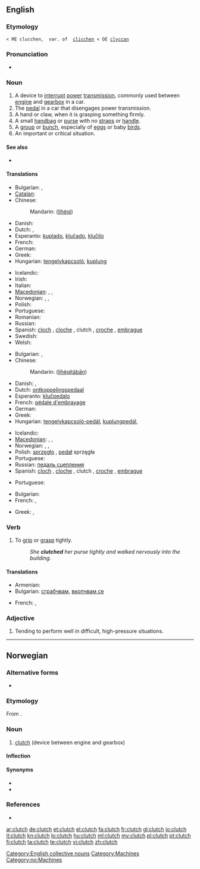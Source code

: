 ==English==

===Etymology===
 < ME clucchen,  var. of  [[clicchen]] < OE [[clyccan]]

===Pronunciation===
* {{audio|en-us-clutch.ogg|Audio (US)}}
*: {{rhymes|ʌtʃ}}

===Noun===
{{en-noun|es}}

# A device to [[interrupt]] [[power]] [[transmission]], commonly used between [[engine]] and [[gearbox]] in a car.
# The [[pedal]] in a car that disengages power transmission.
# A hand or claw, when it is grasping something firmly.
# A small [[handbag]] or [[purse]] with  no [[straps]] or [[handle]].
# A [[group]] or [[bunch]], especially of [[eggs]] or baby [[birds]].
# An important or critical situation.

====See also====
* {{pedialite}}

====Translations====
{{trans-top|A device to interrupt power transmission}}
* Bulgarian: {{t+|bg|съединител|m}},  {{t|bg|амбриаж|m}}
* [[Catalan]]: {{t|ca|embragatge}}
* Chinese:
*: Mandarin: {{zh-ts|[[離合]][[器]]|[[离合]][[器]]}} ([[lí]][[hé]][[qì]])
* Danish: {{t-|da|kobling|c}}
* Dutch: {{t+|nl|koppeling}}, {{t+|nl|klauw|f}}
* Esperanto: [[kuplado]], [[kluĉado]], [[kluĉilo]]
* French: {{t+|fr|embrayage}}
* German: {{t+|de|Kupplung|f}}
* Greek: {{t+|el|συμπλέκτης|m|tr=sinpléktis}}
* Hungarian: [[tengelykapcsoló]], [[kuplung]]
{{trans-mid}}
* Icelandic: {{t|is|kúpling}}
* Irish: {{t-|ga|ál|xs=Irish}}
* Italian: {{t-|it|frizione}}
* [[Macedonian]]: {{t-|mk|квачило|n|tr=kváčilo}},  {{t|mk|спојка|f|tr=spójka}},  {{t|mk|куплунг|m|tr=kúplung}}
* Norwegian: {{t-|no|clutch|m}}, {{t-|no|kløtsj|m}}, {{t-|no|kobling|m}}
* Polish: {{t+|pl|sprzęgło|n}}
* Portuguese: {{t|pt|embraiagem}}
* Romanian: {{t|ro|ambreiaj|n}}
* Russian: {{t+|ru|сцепление|n}}
* Spanish: [[cloch]] {{m}} {{italbrac|Colombia|Costa Rica|Honduras|Mexico|Nicaragua}}, [[cloche]] {{italbrac|Caribbean Islands|Colombian Atlantic Coast|Venezuela}}, clutch {{italbrac|Colombia|El Salvador|Guatemala|Mexico|Panama|Peru - pronounced 'cloch'}} {{m}}, [[croche]] {{m}} {{italbrac|Venezuela}},  [[embrague]] {{m}} {{italbrac|Argentina|Bolivia|Chile|Ecuador|Paraguay|Spain|Uruguay}}
* Swedish: {{t-|sv|koppling}}
* Welsh: {{t|cy|cydiwr|xs=Welsh}}
{{trans-bottom}}

{{trans-top|The pedal in a car that disengages power transmission}}
* Bulgarian: {{t+|bg|съединител|m}},  {{t|bg|амбриаж|m}}
* Chinese:
*: Mandarin: {{zh-ts|[[離合]][[器]][[踏板]]|[[离合]][[器]][[踏板]]}} ([[lí]][[hé]][[qì]][[tà]][[bǎn]])
* Danish: {{t-|da|kobling|c}}, {{t-|da|koblingspedal|c}}
* Dutch: [[ontkoppelingspedaal]] {{m}}
* Esperanto: [[kluĉpedalo]]
* French: [[pédale d'embrayage]]
* German: {{t-|de|Kupplungspedal}}
* Greek: {{t+|el|συμπλέκτης|m|tr=sinpléktis}}
* Hungarian: [[tengelykapcsoló-pedál]], [[kuplungpedál]],  {{t|hu|kuplung}}
{{trans-mid}}
* Icelandic: {{t+|is|kúpling|f}}
* [[Macedonian]]: {{t-|mk|квачило|n|tr=kváčilo}},  {{t|mk|спојка|f|tr=spójka}},  {{t|mk|куплунг|m|tr=kúplung}}
* Norwegian: {{t-|no|clutchpedal|m}}, {{t-|no|kløtsjpedal|m}}, {{t-|no|koblingspedal|m}}
* Polish: [[sprzęgło]] {{n}}, [[pedał]] sprzęgła {{m}}
* Portuguese: {{t|pt|embraiagem|f}}
* Russian: [[педаль сцепления]]
* Spanish: [[cloch]] {{m}} {{italbrac|Colombia|Costa Rica|Honduras|Mexico|Nicaragua}}, [[cloche]] {{italbrac|Caribbean Islands|Colombian Atlantic Coast|Venezuela}}, clutch {{italbrac|Colombia|El Salvador|Guatemala|Mexico|Panama|Peru - pronounced 'cloch'}} {{m}}, [[croche]] {{m}} {{italbrac|Venezuela}},  [[embrague]] {{m}} {{italbrac|Argentina|Bolivia|Chile|Ecuador|Paraguay|Spain|Uruguay}}
{{trans-bottom}}

{{trans-top|A small handbag or purse with no straps or handle}}
* Portuguese: {{t|pt|bolsa carteira}}
{{trans-mid}}
{{trans-bottom}}

{{trans-top|A group or bunch, especially of eggs or baby birds}}
* Bulgarian: {{t|bg|люпило|n}}
* French: {{t+|fr|nichée|f}}, {{t+|fr|couvée|f}}
{{trans-mid}}
* Greek: {{t|el|άδραγμα|n|tr=áδragma}},  {{t|el|άρπαγμα|n|tr=árpagma}}
{{trans-bottom}}

===Verb===
{{en-verb|clutch|es}}

# To [[grip]] or [[grasp]] tightly.
#: ''She '''clutched''' her purse tightly and walked nervously into the building.''

====Translations====
{{trans-top|to grip or grasp tightly}}
* Armenian: {{t-|hy|կառչել|tr=kaṙčel}}
* Bulgarian: [[сграбчвам]], [[вкопчвам се]]
{{trans-mid}}
* French: {{t+|fr|agripper}},  {{t+|fr|serrer}}
{{trans-bottom}}

===Adjective===
{{en-adj}}

# {{US}} Tending to perform well in difficult, high-pressure situations.

[[Category:English collective nouns]]
[[Category:Machines]]

----

==Norwegian==

===Alternative forms===
* {{l|no|kløtsj}}

===Etymology===
From {{etyl|en|no}} {{term|clutch|lang=en}}.

===Noun===
{{infl|no|noun|g=m}}

# [[#English|clutch]] (device between engine and gearbox)

====Inflection====
{{no-noun-infl|nb-class=m1|nn-class=m1}}

====Synonyms====
* {{l-nb|kobling}}
* {{l|no|kopling}}

===References===
* {{R:Dokumentasjonsprosjektet}}

[[Category:no:Machines]]

[[ar:clutch]]
[[de:clutch]]
[[et:clutch]]
[[el:clutch]]
[[fa:clutch]]
[[fr:clutch]]
[[gl:clutch]]
[[io:clutch]]
[[it:clutch]]
[[kn:clutch]]
[[lo:clutch]]
[[hu:clutch]]
[[ml:clutch]]
[[my:clutch]]
[[pl:clutch]]
[[pt:clutch]]
[[fi:clutch]]
[[ta:clutch]]
[[te:clutch]]
[[vi:clutch]]
[[zh:clutch]]